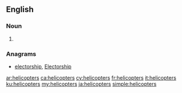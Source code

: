 ==English==

===Noun===
{{head|en|plural}}

# {{plural of|helicopter|lang=en|nocat=1}}

===Anagrams===
* [[electorship#English|electorship]], [[Electorship#English|Electorship]]

[[ar:helicopters]]
[[ca:helicopters]]
[[cy:helicopters]]
[[fr:helicopters]]
[[it:helicopters]]
[[ku:helicopters]]
[[my:helicopters]]
[[ja:helicopters]]
[[simple:helicopters]]